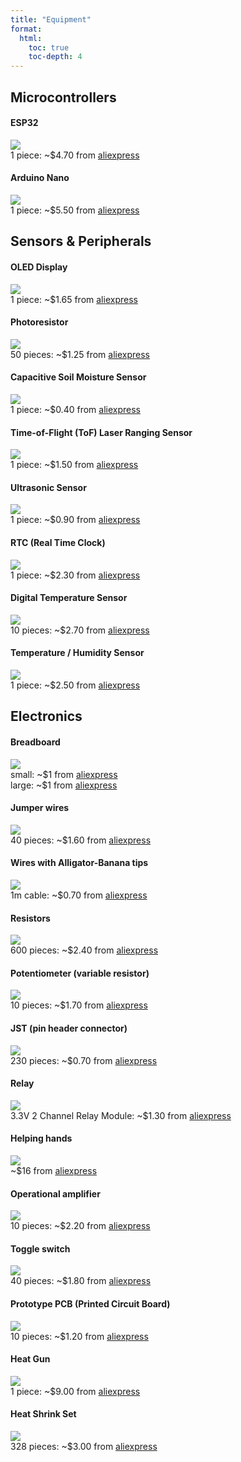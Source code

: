 ---
title: "Equipment"
format:
  html:
    toc: true
    toc-depth: 4
---

## Microcontrollers

#### ESP32
![](https://upload.wikimedia.org/wikipedia/commons/thumb/2/20/ESP32_Espressif_ESP-WROOM-32_Dev_Board.jpg/625px-ESP32_Espressif_ESP-WROOM-32_Dev_Board.jpg)  
1 piece: ~$4.70 from [aliexpress](https://www.aliexpress.com/item/1005001757645011.html)

#### Arduino Nano
![](https://www.arduino.cc/en/uploads/Main/Nano.jpg)  
1 piece: ~$5.50 from [aliexpress](https://www.aliexpress.com/item/4000903444456.html)

## Sensors & Peripherals

#### OLED Display
![](https://www.smart-prototyping.com/image/cache/data/9_Modules/101850%200.96%20SPI/1-750x750.jpg)  
1 piece: ~$1.65 from [aliexpress](https://www.aliexpress.com/item/32896971385.html)


#### Photoresistor
![](https://content.instructables.com/ORIG/FOH/F83V/IAMCFJPJ/FOHF83VIAMCFJPJ.jpg?auto=webp&frame=1&fit=bounds&md=4e401a0c5d1d741277e79ad675b31209)  
50 pieces: ~$1.25 from [aliexpress](https://www.aliexpress.com/item/33044711112.html)

#### Capacitive Soil Moisture Sensor
![](https://www.deltakit.net/wp-content/uploads/2020/03/Capacitive-Soil-Moisture-Sensor-V1.2-1.jpg)  
1 piece: ~$0.40 from [aliexpress](https://www.aliexpress.com/item/4001131897353.html)

#### Time-of-Flight (ToF) Laser Ranging Sensor
![](https://images.yaoota.com/NfAfQ0zYg6VKwWOJwmWLTjlIhDk=/trim/yaootaweb-production-sa/media/crawledproductimages/20695a42f18ad1ac3c8bc03d4c3f62c1c64668d7.jpg)  
1 piece: ~$1.50 from [aliexpress](https://www.aliexpress.com/item/32853594094.html)

#### Ultrasonic Sensor
![](https://sc04.alicdn.com/kf/HTB17HWHafWG3KVjSZFPq6xaiXXak.jpg)  
1 piece: ~$0.90 from [aliexpress](https://www.aliexpress.com/item/4000550047827.html)

#### RTC (Real Time Clock)
![](https://hackster.imgix.net/uploads/attachments/776860/s-l1000_AlADzyfEcW.jpg)  
1 piece: ~$2.30 from [aliexpress](https://www.aliexpress.com/item/4000004876793.html)

#### Digital Temperature Sensor
![](https://www.shenzhen2u.com/image/cache/catalog/Sensor/DS18B20-500x500.jpg)  
10 pieces: ~$2.70 from [aliexpress](https://www.aliexpress.com/item/1783091649.html)

#### Temperature / Humidity Sensor
![](https://cdn.shopify.com/s/files/1/2386/9605/products/sht31d-temperature-humidity-sensor-pmdway-2_932x700.jpg)  
1 piece: ~$2.50 from [aliexpress](https://www.aliexpress.com/item/32818799196.html)

## Electronics

#### Breadboard
![](https://upload.wikimedia.org/wikipedia/commons/thumb/1/19/Electronics-White-Breadboard.jpg/640px-Electronics-White-Breadboard.jpg)  
small: ~$1 from [aliexpress](https://www.aliexpress.com/item/32711841420.html)  
large: ~$1 from [aliexpress](https://www.aliexpress.com/item/4001032270280.html)

#### Jumper wires
![](https://upload.wikimedia.org/wikipedia/commons/thumb/5/5c/A_few_Jumper_Wires.jpg/640px-A_few_Jumper_Wires.jpg)  
40 pieces: ~$1.60 from [aliexpress](https://www.aliexpress.com/item/4000203371860.html)

#### Wires with Alligator-Banana tips
![](https://upload.wikimedia.org/wikipedia/commons/thumb/e/e2/Jumper_Wires_with_Crocodile_Clips.jpg/640px-Jumper_Wires_with_Crocodile_Clips.jpg)  
1m cable: ~$0.70 from [aliexpress](https://www.aliexpress.com/item/32345432528.html)

#### Resistors
![](https://upload.wikimedia.org/wikipedia/commons/thumb/7/75/Electronic-Axial-Lead-Resistors-Array.jpg/640px-Electronic-Axial-Lead-Resistors-Array.jpg)  
600 pieces: ~$2.40 from [aliexpress](https://www.aliexpress.com/item/1005003117726705.html)

#### Potentiometer (variable resistor)
![](https://upload.wikimedia.org/wikipedia/commons/thumb/0/0a/Electronic-Component-Potentiometer.jpg/475px-Electronic-Component-Potentiometer.jpg)  
10 pieces: ~$1.70 from [aliexpress](https://www.aliexpress.com/item/1664238324.html)

#### JST (pin header connector)
![](https://opwiki.readthedocs.io/en/latest/_images/jst-sh.jpg)  
230 pieces: ~$0.70 from [aliexpress](https://www.aliexpress.com/item/4000126563819.html)

#### Relay
![](http://wiki.sunfounder.cc/images/b/bf/2cha1.jpg)  
3.3V 2 Channel Relay Module: ~$1.30 from [aliexpress](https://www.aliexpress.com/item/32857386584.html)

#### Helping hands
![](https://www.electronicshub.org/wp-content/uploads/2020/05/Soldering-Station-1.jpg)  
~$16 from [aliexpress](https://www.aliexpress.com/item/1005001812238128.html)

#### Operational amplifier
![](https://www.ti.com/content/dam/ticom/images/products/package/n/n0014a.png:small)  
10 pieces: ~$2.20 from [aliexpress](https://www.aliexpress.com/item/1005002625905419.html)

#### Toggle switch
![](https://res.cloudinary.com/rsc/image/upload/b_rgb:FFFFFF,c_pad,dpr_1.0,f_auto,h_337,q_auto,w_600/c_pad,h_337,w_600/F0394459-01?pgw=1)  
40 pieces: ~$1.80 from [aliexpress](https://www.aliexpress.com/item/32989785276.html)

#### Prototype PCB (Printed Circuit Board)
![](https://cf.shopee.ph/file/92e3157123fb294a1c91b1115ed1bc14)  
10 pieces: ~$1.20 from [aliexpress](https://www.aliexpress.com/item/33005684143.html)

#### Heat Gun
![](https://besomi.com/wp-content/uploads/2021/10/10326-02.jpg)  
1 piece: ~$9.00 from [aliexpress](https://www.aliexpress.com/item/32939552989.html)

#### Heat Shrink Set
![](https://shop.strato.de/WebRoot/Store8/Shops/62964364/5BDC/4276/A0D4/0F7B/5679/0A0C/6D08/EFCB/77041.jpg)  
328 pieces: ~$3.00 from [aliexpress](https://www.aliexpress.com/item/1005002911629685.html)